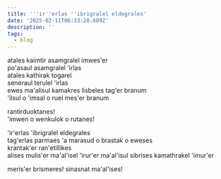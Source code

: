 ```yaml
---
title: '''ir''erlas ''ibrigralel eldegrales'
date: '2025-02-11T06:33:28.609Z'
description: ''
tags:
  - blog
---
```



atales kaimtir asamgralel imwes'er  
po'asaul asamgralel 'irlas  
atales kathirak togarel  
seneraul terulel 'irlas  
ewes ma'alisul kamakres lisbeles tag'er branum  
'ilsul o 'imsal o ruel mes'er branum

rantirduoktanes!  
'imwen o wenkulok o rutanes!  

'ir'erlas 'ibrigralel eldegrales  
tag'erlas parmaes 'a marasud o brastak o eweses  
krantak'er ran'etillikes  
alises mulis'er ma'al'isel 'irur'er
ma'al'isul sibrises kamathrakel 'imur'er

meris'er brismeres!
sinasnat ma'al'ises!
